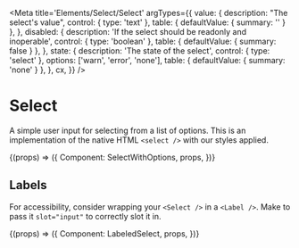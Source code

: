 
<Meta
  title='Elements/Select/Select'
  argTypes={{
    value: {
      description: "The select's value",
      control: { type: 'text' },
      table: { defaultValue: { summary: '' } },
    },
    disabled: {
      description: 'If the select should be readonly and inoperable',
      control: { type: 'boolean' },
      table: { defaultValue: { summary: false } },
    },
    state: {
      description: 'The state of the select',
      control: { type: 'select' },
      options: ['warn', 'error', 'none'],
      table: { defaultValue: { summary: 'none' } },
    },
    cx,
  }}
/>

# Select

A simple user input for selecting from a list of options. This is an implementation
of the native HTML `<select />` with our styles applied.

<Canvas>
  <Story name='Select'>
    {(props) => ({
      Component: SelectWithOptions,
      props,
    })}
  </Story>
</Canvas>

## Labels

For accessibility, consider wrapping your `<Select />` in a `<Label />`. Make
to pass it `slot="input"` to correctly slot it in.

<Canvas>
  <Story name='Labeled Select'>
    {(props) => ({
      Component: LabeledSelect,
      props,
    })}
  </Story>
</Canvas>
